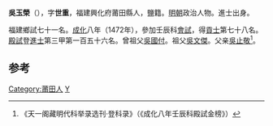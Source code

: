 '''吳玉榮'''（{{bd|1440年||？}}），字'''世重'''，福建興化府莆田縣人，鹽籍。[[明朝|明朝]]政治人物。進士出身。

福建鄉試七十一名。[[成化|成化]]八年（1472年），參加壬辰科[[會試|會試]]，得[[貢士|貢士]]第七十八名。[[殿試|殿試]]登[[進士|進士]]第三甲第一百五十六名。曾祖父[[吳國付|吳國付]]。祖父[[吳文傑|吳文傑]]。父亲[[吳止敬|吳止敬]]<ref>《天一阁藏明代科举录选刊·登科录》（《成化八年壬辰科殿試金榜》）</ref>。

==参考==
{{reflist}}
{{明朝人物小作品}}
{{成化八年壬辰科殿試金榜}}

[[Category:莆田人|Category:莆田人]]
[[Category:吴姓|Y]]